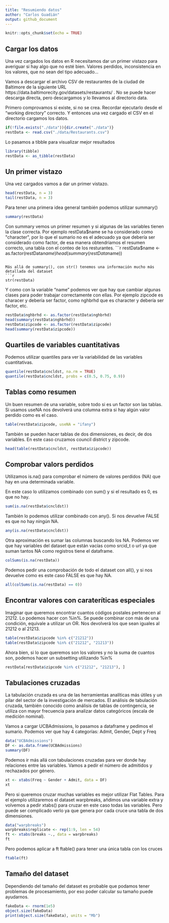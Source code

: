 ```yaml
---
title: "Resumiendo datos"
author: "Carlos Guadián"
output: github_document
---
```


```r
knitr::opts_chunk$set(echo = TRUE)
```

## Cargar los datos
Una vez cargados los datos en R necesitamos dar un primer vistazo para averiguar si hay algo que no esté bien. Valores perdidos, inconsistencia en los valores, que no sean del tipo adecuado...

Vamos a descargar el archivo CSV de restaurantes de la ciudad de Baltimore de la siguiente URL https://data.baltimorecity.gov/datasets/restaurants/ . No se puede hacer descarga directa, pero descargamos y lo llevamos al directorio data.

Primero comprovamos si existe, si no se crea. Recordar ejecutarlo desde el "working directory" correcto. Y entonces una vez cargado el CSV en el directorio cargamos los datos.
```r
if(!file.exists("./data")){dir.create("./data")}
restData <- read.csv("./data/Restaurants.csv")
```

Lo pasamos a tibble para visualizar mejor resultados
```r
library(tibble)
restData <- as_tibble(restData)
```

## Un primer vistazo
Una vez cargados vamos a dar un primer vistazo.
```r
head(restData, n = 3)
tail(restData, n = 3)
```

Para tener una primera idea general también podemos utilizar summary()
```r
summary(restData)
```

Con summary vemos un primer resumen y si algunas de las variables tienen la clase correcta. Por ejemplo restData$name se ha considerado como "character", por lo que el sumario no es el adecuado ya que debería ser considerado como factor, de esa manera obtendriamos el resumen correcto, una tabla con el conteo de los resturantes.
```r
restData$name <- as.factor(restData$name)
head(summary(restData$name))
```

Más allá de summary(), con str() tenemos una información mucho más detallada del dataset
```r
str(restData)
```

Y como con la variable "name" podemos ver que hay que cambiar algunas clases para poder trabajar correctamente con ellas. Por ejemplo zipcode es characer y debería ser factor, como nghbrhd que es character y debería ser factor, etc.
```r
restData$nghbrhd <- as.factor(restData$nghbrhd)
head(summary(restData$nghbrhd))
restData$zipcode <- as.factor(restData$zipcode)
head(summary(restData$zipcode))
```

## Quartiles de variables cuantitativas
Podemos utilizar quantiles para ver la variabilidad de las variables cuantitativas.
```r
quantile(restData$cncldst, na.rm = TRUE)
quantile(restData$cncldst, probs = c(0.5, 0.75, 0.9))
```

## Tablas como resumen
Un buen resumen de una variable, sobre todo si es un factor son las tablas. Si usamos useNA nos devolverá una columna extra si hay algún valor perdido como es el caso.
```r
table(restData$zipcode, useNA = "ifany")
```

También se pueden hacer tablas de dos dimensiones, es decir, de dos variables. En este caso cruzamos council district y zipcode.
```r
head(table(restData$cncldst, restData$zipcode))
```

## Comprobar valors perdidos
Utilizamos is.na() para comprobar el número de valores perdidos (NA) que hay en una determinada variable.

En este caso lo utilizamos combinado con sum() y si el resultado es 0, es que no hay.
```r
sum(is.na(restData$cncldst))
```

También lo podemos utilizar combinado con any(). Si nos devuelve FALSE es que no hay ningún NA.
```r
any(is.na(restData$cncldst))
```

Otra aproximación es sumar las columnas buscando los NA. Podemos ver que hay variables del dataset que están vacías como srcid_t o url ya que suman tantos NA como registros tiene el dataframe.
```r
colSums(is.na(restData))
```

Podemos pedir una comprobación de todo el dataset con all(), y si nos devuelve como es este caso FALSE es que hay NA.
```r
all(colSums(is.na(restData) == 0))
```

## Encontrar valores con carateríticas especiales
Imaginar que queremos encontrar cuantos códigos postales pertenecen al 21212. Lo podemos hacer con %in%. Se puede combinar con más de una condición, equivale a utilizar un OR. Nos devolverá los que sean iguales al 21212 o al 21213.
```r
table(restData$zipcode %in% c("21212"))
table(restData$zipcode %in% c("21212", "21213"))
```

Ahora bien, si lo que queremos son los valores y no la suma de cuantos son, podemos hacer un subsetting utilizando %in%
```r
restData[restData$zipcode %in% c("21212", "21213"), ]
```

## Tabulaciones cruzadas
La tabulación cruzada es una de las herramientas analíticas más útiles y un pilar del sector de la investigación de mercados. El análisis de tabulación cruzada, también conocido como análisis de tablas de contingencia, se utiliza con mayor frecuencia para analizar datos categóricos (escala de medición nominal).

Vamos a cargar UCBAdmissions, lo pasamos a dataframe y pedimos el sumario. Podemos ver que hay 4 categorías: Admit, Gender, Dept y Freq
```r
data("UCBAdmissions")
DF <- as.data.frame(UCBAdmissions)
summary(DF)
```

Podemos ir más allá con tabulaciones cruzadas para ver donde hay relaciones entre las variables. Vamos a pedir el número de admitidos y rechazados por género.
```r
xt <- xtabs(Freq ~ Gender + Admit, data = DF)
xt
```

Pero si queremos cruzar muchas variables es mejor utilizar Flat Tables. Para el ejemplo utilizaremos el dataset warpbreaks, añdimos una variable extra y volvemos a pedir xtabs() para cruzar en este caso todas las variables. Pero puede ser complicado verlo ya que genera por cada cruce una tabla de dos dimensiones.
```r
data("warpbreaks")
warpbreaks$replicate <- rep(1:9, len = 54)
ft <- xtabs(breaks ~., data = warpbreaks)
ft
```

Pero podemos aplicar a ft ftable() para tener una única tabla con los cruces
```r
ftable(ft)
```

## Tamaño del dataset
Dependiendo del tamaño del dataset es probable que podamos tener problemas de procesamiento, por eso poder calcular su tamaño puede ayudarnos.
```r
fakeData <- rnorm(1e5)
object.size(fakeData)
print(object.size(fakeData), units = "Mb")
```